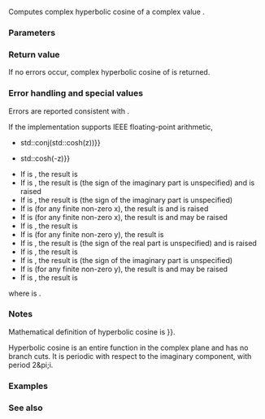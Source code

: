 {{cpp/title|cosh{{small|(std::complex)}}}}
{{cpp/numeric/complex/navbar}}
{{ddcl|header=complex|since=c++11|1=
template&lt; class T &gt; 
complex&lt;T&gt; cosh( const complex&lt;T&gt;&amp; z );
}}

Computes complex hyperbolic cosine of a complex value {{c|z}}. 

===Parameters===
{{par begin}}
{{par|z|complex value}}
{{par end}}

===Return value===

If no errors occur, complex hyperbolic cosine of {{c|z}} is returned.

===Error handling and special values===
Errors are reported consistent with {{lc|math_errhandling}}.

If the implementation supports IEEE floating-point arithmetic,
* {{c|std::cosh(std::conj(z)) {{==}} std::conj(std::cosh(z))}}
* {{c|std::cosh(z) {{==}} std::cosh(-z)}}
* If {{c|z}} is {{tt|(+0,+0)}}, the result is {{tt|(1,+0)}}
* If {{c|z}} is {{tt|(+0,+∞)}}, the result is {{tt|(NaN,±0)}} (the sign of the imaginary part is unspecified) and {{lc|FE_INVALID}} is raised
* If {{c|z}} is {{tt|(+0,NaN)}}, the result is {{tt|(NaN,±0)}} (the sign of the imaginary part is unspecified)
* If {{c|z}} is {{tt|(x,+∞)}} (for any finite non-zero x), the result is {{tt|(NaN,NaN)}} and {{lc|FE_INVALID}} is raised
* If {{c|z}} is {{tt|(x,NaN)}} (for any finite non-zero x), the result is {{tt|(NaN,NaN)}} and {{lc|FE_INVALID}} may be raised
* If {{c|z}} is {{tt|(+∞,+0)}}, the result is {{tt|(+∞,+0)}}
* If {{c|z}} is {{tt|(+∞,y)}} (for any finite non-zero y), the result is {{tt|+∞cis(y)}}
* If {{c|z}} is {{tt|(+∞,+∞)}}, the result is {{tt|(±∞,NaN)}} (the sign of the real part is unspecified) and {{lc|FE_INVALID}} is raised
* If {{c|z}} is {{tt|(+∞,NaN)}}, the result is {{tt|(+∞,NaN)}}
* If {{c|z}} is {{tt|(NaN,+0)}}, the result is {{tt|(NaN,±0)}} (the sign of the imaginary part is unspecified)
* If {{c|z}} is {{tt|(NaN,+y)}} (for any finite non-zero y), the result is {{tt|(NaN,NaN)}} and {{lc|FE_INVALID}} may be raised
* If {{c|z}} is {{tt|(NaN,NaN)}}, the result is {{tt|(NaN,NaN)}}

where {{math|cis(y)}} is {{math|cos(y) + i sin(y)}}.

===Notes===
Mathematical definition of hyperbolic cosine is {{math|cosh z {{=}} {{mfrac|e{{su|p=z}}+e{{su|p=-z}}|2}}}}.

Hyperbolic cosine is an entire function in the complex plane and has no branch cuts. It is periodic with respect to the imaginary component, with period 2&amp;pi;i.

===Examples===
{{example|
|code=
#include &lt;cmath&gt;
#include &lt;complex&gt;
#include &lt;iostream&gt;

int main()
{   
    std::cout &lt;&lt; std::fixed;
    std::complex&lt;double&gt; z(1.0, 0.0); // behaves like real cosh along the real line
    std::cout &lt;&lt; "cosh" &lt;&lt; z &lt;&lt; " = " &lt;&lt; std::cosh(z)
              &lt;&lt; " (cosh(1) = " &lt;&lt; std::cosh(1) &lt;&lt; ")\n";

    std::complex&lt;double&gt; z2(0.0, 1.0); // behaves like real cosine along the imaginary line
    std::cout &lt;&lt; "cosh" &lt;&lt; z2 &lt;&lt; " = " &lt;&lt; std::cosh(z2)
              &lt;&lt; " ( cos(1) = " &lt;&lt; std::cos(1) &lt;&lt; ")\n";
}  
|output=
cosh(1.000000,0.000000) = (1.543081,0.000000) (cosh(1) = 1.543081)
cosh(0.000000,1.000000) = (0.540302,0.000000) ( cos(1) = 0.540302)
}}

===See also===
{{dsc begin}}
{{dsc inc|cpp/numeric/complex/dsc sinh}}
{{dsc inc|cpp/numeric/complex/dsc tanh}}
{{dsc inc|cpp/numeric/complex/dsc acosh}}
{{dsc inc|cpp/numeric/math/dsc cosh}}
{{dsc inc|cpp/numeric/valarray/dsc cosh}}
{{dsc see c|c/numeric/complex/ccosh}}
{{dsc end}}

{{langlinks|de|es|fr|it|ja|pt|ru|zh}}